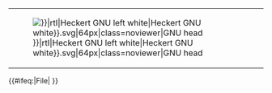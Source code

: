 {| {{GNU-Layout|lang={{int:lang}}}}
|[[File:{{#ifeq:{{dir|{{int:lang}}}}|rtl|Heckert GNU left white|Heckert GNU white}}.svg|64px|class=noviewer|GNU head]]
| {{int:Wm-license-gfdl-1.2-and-later}}<!--  
--><span class="licensetpl_link" style="display:none;"><nowiki>http://</nowiki>www.gnu.org/copyleft/fdl.html</span><!--  
--><span class="licensetpl_short" style="display:none;">GFDL</span><!--  
--><span class="licensetpl_long" style="display:none;">GNU自由文檔許可證</span><!--  
--><span class="licensetpl_link_req" style="display:none;">true</span><!--  
--><span class="licensetpl_attr_req" style="display:none;">true</span>
|}
{{license migration|disclaimers={{{disclaimers|:en:Wikipedia:General disclaimer}}}|migration={{{migration|}}}|attribution={{{attribution|}}}}}<includeonly>{{#ifeq:{{NAMESPACE}}|File|{{{category|[[Category:GFDL图像|{{PAGENAME}}]]}}}
{{SDC_statement_has_value
 |property             = P275
 |value                = Q50829104
 |missing_category     = GNU自由文檔許可證缺少SDC版權許可證
 |mismatching_category = 具有不同SDC版權許可的GNU自由文檔許可
}}
}}</includeonly>
<noinclude>{{Documentation}}</noinclude>